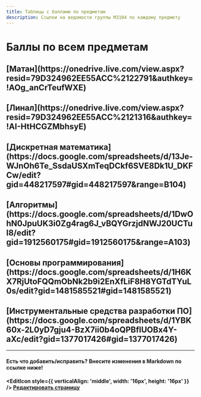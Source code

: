 ```yaml
---
title: Таблицы с баллами по предметам
description: Ссылки на ведомости группы M3104 по каждому предмету
---
```



<BackButton />

# Баллы по всем предметам


<h2><OpenIcon style={{ verticalAlign: 'middle', width: '17px', height: '17px' }} /> [Матан](https://onedrive.live.com/view.aspx?resid=79D324962EE55ACC%2122791&authkey=!AOg_anCrTeufWXE)</h2>
<h2><OpenIcon style={{ verticalAlign: 'middle', width: '17px', height: '17px' }} /> [Линал](https://onedrive.live.com/view.aspx?resid=79D324962EE55ACC%2121316&authkey=!AI-HtHCGZMbhsyE)</h2>
<h2><OpenIcon style={{ verticalAlign: 'middle', width: '17px', height: '17px' }} /> [Дискретная математика](https://docs.google.com/spreadsheets/d/13Je-WJnOh6Te_SsdaUSXmTeqDCkf6SVE8Dk1U_DKFCw/edit?gid=448217597#gid=448217597&range=B104)</h2>
<h2><OpenIcon style={{ verticalAlign: 'middle', width: '17px', height: '17px' }} /> [Алгоритмы](https://docs.google.com/spreadsheets/d/1DwOhN0JpuUK3i0Zg4rag6J_vBQYGrzjdNWJ20UCTuI8/edit?gid=1912560175#gid=1912560175&range=A103)</h2>
<h2><OpenIcon style={{ verticalAlign: 'middle', width: '17px', height: '17px' }} /> [Основы программирования](https://docs.google.com/spreadsheets/d/1H6KX7RjUtoFQQmObNk2b9i2EnXfLiF8H8YGTdTYuL0s/edit?gid=1481585521#gid=1481585521)</h2>
<h2><OpenIcon style={{ verticalAlign: 'middle', width: '17px', height: '17px' }} /> [Инструментальные средства разработки ПО](https://docs.google.com/spreadsheets/d/1YBK60x-2L0yD7gju4-BzX7ii0b4oQPBfIUOBx4Y-aXc/edit?gid=1377017426#gid=1377017426)</h2>

---

#### Есть что добавить/исправить? Внесите изменения в Markdown по ссылке ниже!


**<EditIcon style={{ verticalAlign: 'middle', width: '16px', height: '16px' }} /> [Редактировать страницу](https://github.com/nawinds/m3104-links/edit/master/src/pages/table-grades.mdx)**
